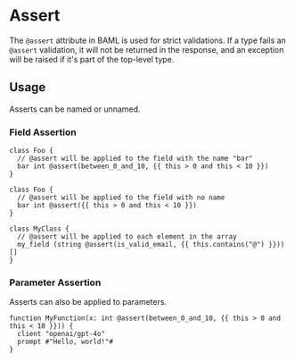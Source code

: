 # Assert

The `@assert` attribute in BAML is used for strict validations. If a type fails an `@assert` validation, it will not be returned in the response, and an exception will be raised if it's part of the top-level type.

## Usage

Asserts can be named or unnamed.

### Field Assertion

```baml BAML
class Foo {
  // @assert will be applied to the field with the name "bar"
  bar int @assert(between_0_and_10, {{ this > 0 and this < 10 }})
}
```

```baml BAML
class Foo {
  // @assert will be applied to the field with no name
  bar int @assert({{ this > 0 and this < 10 }})
}
```

```baml BAML
class MyClass {
  // @assert will be applied to each element in the array
  my_field (string @assert(is_valid_email, {{ this.contains("@") }}))[]
}
```

### Parameter Assertion

Asserts can also be applied to parameters.

```baml BAML
function MyFunction(x: int @assert(between_0_and_10, {{ this > 0 and this < 10 }})) {
  client "openai/gpt-4o"
  prompt #"Hello, world!"#
}
```
